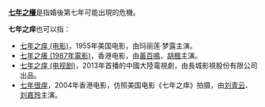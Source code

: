 
'''[[七年之癢|七年之癢]]'''是指婚後第七年可能出現的危機。

'''七年之痒'''也可以指：
*[[七年之痒_(电影)|七年之痒 (电影)]]，1955年美国电影，由玛丽莲·梦露主演。
*[[七年之癢_(1987年電影)|七年之癢 (1987年電影)]]，香港电影，由[[黃百鳴|黃百鳴]]，[[胡楓|胡楓]]主演。
*[[七年之痒_(电视剧)|七年之痒 (电视剧)]]，2013年首播的中國大陸電視劇，由長城影視股份有限公司出品。
*[[七年很痒|七年很痒]]，2004年香港电影，仿照美国电影《七年之痒》拍摄，由[[刘青云|刘青云]]、[[刘嘉玲|刘嘉玲]]主演。
{{disambig|Q七|Cat=四字消歧义}}